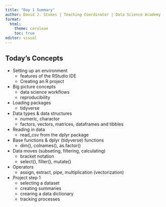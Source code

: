 ```yaml
---
title: "Day 1 Summary"
author: David J. Stokes | Teaching Coordinator | Data Science Academy
format: 
  html:
    theme: cerulean
    toc: true
editor: visual
---
```


## Today's Concepts

-   Setting up an environment 
    - features of the RStudio IDE
    - Creating an R project

-   Big picture concepts
    - data science workflows
    - reproducibility

-   Loading packages
    - tidyverse
    
-   Data types & data structures
    - numeric, charactor
    - factors, vectors, matrices, dataframes and tibbles
    
-   Reading in data
    - read_csv from the dplyr package
    
-   Base functions & dplyr (tidyverse) functions
    - dim(), colnames(), as.factor()

-   Data moves (subseting, filtering, calculating)
    - bracket notation
    - select(), filter(), mutate()
    
-   Operators
    - assign, extract, pipe, multiplication (vectorization)

-   Project step 1
    - selecting a dataset
    - creating summaries
    - crearing a data dictionary
    - tracking processes
    

